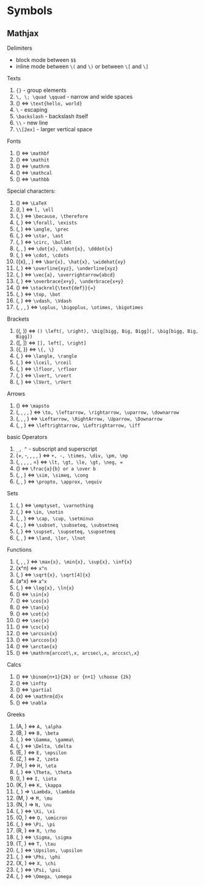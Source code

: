 # Symbols

## Mathjax

Delimiters

* block mode between `$$`
* inline mode between `\(` and `\)` or between `\[` and `\]`

Texts

1. `{}` - group elements
1. `\, \; \quad \qquad` - narrow and wide spaces
1. \(\text{hello, world}\) <=> `\text{hello, world}`
1. `\` - escaping
1. `\backslash` - backslash itself
1. `\\` - new line
1. `\\[2ex]` - larger vertical space

Fonts

1. \(\mathbf{boldface: abcdxyzABCDXYZ}\) <=> `\mathbf`
1. \(\mathit{italic: abcdxyzABCDXYZ}\) <=> `\mathit`
1. \(\mathrm{roman: abcdxyzABCDXYZ}\) <=> `\mathrm`
1. \(\mathcal{calligraphy: abcdxyzABCDXYZ}\) <=> `\mathcal`
1. \(\mathbb{blackboard bold: abcdxyzABCDXYZ}\) <=> `\mathbb`

Special characters:

1. \(\LaTeX\) <=> `\LaTeX`
1. \(l, \ell\) <=> `l, \ell`
1. \(\because, \therefore\) <=> `\because, \therefore`
1. \(\forall, \exists\) <=> `\forall, \exists`
1. \(\angle, \prec\) <=> `\angle, \prec`
1. \(\star, \ast\) <=> `\star, \ast`
1. \(\circ, \bullet\) <=> `\circ, \bullet`
1. \(\dot{x}, \ddot{x}, \dddot{x}\) <=> `\dot{x}, \ddot{x}, \dddot{x}`
1. \(\cdot, \cdots\) <=> `\cdot, \cdots`
1. \(\bar{x}, \hat{x}, \widehat{xy}\) <=> `\bar{x}, \hat{x}, \widehat{xy}`
1. \(\overline{xyz}, \underline{xyz}\) <=> `\overline{xyz}, \underline{xyz}`
1. \(\vec{a}, \overrightarrow{abcd}\) <=> `\vec{a}, \overrightarrow{abcd}`
1. \(\overbrace{x+y}, \underbrace{x+y}\) <=> `\overbrace{x+y}, \underbrace{x+y}`
1. \(\stackrel{\text{def}}{=}\) <=> `\stackrel{\text{def}}{=}`
1. \(\top, \bot\) <=> `\top, \bot`
1. \(\vdash, \Vdash\) <=> `\vdash, \Vdash`
1. \(\oplus, \bigoplus, \otimes, \bigotimes\) <=> `\oplus, \bigoplus, \otimes, \bigotimes`

Brackets

1. \((, )\) <=> `() \left(, \right), \big[bigg, Big, Bigg](, \big[bigg, Big, Bigg])`
1. \([, ]\) <=> `[], left[, \right]`
1. \(\{, \}\) <=> `\{, \}`
1. \(\langle, \rangle\) <=> `\langle, \rangle`
1. \(\lceil, \rceil\) <=> `\lceil, \rceil`
1. \(\lfloor, \rfloor\) <=> `\lfloor, \rfloor`
1. \(\lvert, \rvert\) <=> `\lvert, \rvert`
1. \(\lVert, \rVert\) <=> `\lVert, \rVert`

Arrows

1. \(\mapsto\) <=> `\mapsto`
1. \(\to, \leftarrow, \rightarrow, \uparrow, \downarrow\) <=> `\to, \leftarrow, \rightarrow, \uparrow, \downarrow`
1. \(\Leftarrow, \Rightarrow, \Uparrow, \Downarrow\) <=> `\Leftarrow, \RightArrow, \Uparrow, \Downarrow`
1. \(\leftrightarrow, \Leftrightarrow, \iff\) <=> `\leftrightarrow, \Leftrightarrow, \iff`

basic Operators

1. `_, ^` - subscript and superscript
1. \(+, -, \times, \div, \pm, \mp\) <=> `+, -, \times, \div, \pm, \mp`
1. \(\lt, \gt, \le, \ge, \neg, =\) <=> `\lt, \gt, \le, \gt, \neg, =`
1. \(\frac{a}{b}\) <=> `\frac{a}{b} or a \over b`
1. \(\sim, \simeq, \cong\) <=> `\sim, \simeq, \cong`
1. \(\propto, \approx, \equiv\) <=> `\propto, \approx, \equiv`

Sets

1. \(\emptyset, \varnothing\) <=> `\emptyset, \varnothing`
1. \(\in, \notin\) <=> `\in, \notin`
1. \(\cap, \cup, \setminus\) <=> `\cap, \cup, \setminus`
1. \(\subset, \subseteq, \subsetneq\) <=> `\subset, \subseteq, \subsetneq`
1. \(\supset \supseteq, \subsetneq\) <=> `\supset, \supseteq, \supsetneq`
1. \(\land, \lor, \lnot\) <=> `\land, \lor, \lnot`

Functions

1. \(\max{x}, \min{x}, \sup{x}, \inf{x}\) <=> `\max{x}, \min{x}, \sup{x}, \inf{x}`
1. \(x^n\) <=> `x^n`
1. \(\sqrt{x}, \sqrt[4]{x}\) <=> `\sqrt{x}, \sqrt[4]{x}`
1. \(a^x\) <=> `a^x`
1. \(\log{x}, \ln{x}\) <=> `\log{x}, \ln{x}`
1. \(\sin{x}\) <=> `\sin{x}`
1. \(\cos{x}\) <=> `\cos{x}`
1. \(\tan{x}\) <=> `\tan{x}`
1. \(\cot{x}\) <=> `\cot{x}`
1. \(\sec{x}\) <=> `\sec{x}`
1. \(\csc{x}\) <=> `\csc{x}`
1. \(\arcsin{x}\) <=> `\arcsin{x}`
1. \(\arccos{x}\) <=> `\arccos{x}`
1. \(\arctan{x}\) <=> `\arctan{x}`
1. \(\mathrm{arccot\,x, arcsec\,x, arccsc\,x}\) <=> `\mathrm{arccot\,x, arcsec\,x, arccsc\,x}`

Calcs

1. \(\binom{n+1}{2k}\) <=> `\binom{n+1}{2k} or {n+1} \choose {2k}`
1. \(\infty\) <=> `\infty`
1. \(\partial\) <=> `\partial`
1. \(\mathrm{d}x\) <=> `\mathrm{d}x`
1. \(\nabla\) <=> `\nabla`

Greeks

1. \(A, \alpha\) <=> `A, \alpha`
1. \(B, \beta\) <=> `B, \beta`
1. \(\Gamma, \gamma\) <=> `\Gamma, \gamma\`
1. \(\Delta, \delta\) <=> `\Delta, \delta`
1. \(E, \epsilon\) <=> `E, \epsilon`
1. \(Z, \zeta\) <=> `Z, \zeta`
1. \(H, \eta\) <=> `H, \eta`
1. \(\Theta, \theta\) <=> `\Theta, \theta`
1. \(I, \iota\) <=> `I, \iota`
1. \(K, \kappa\) <=> `K, \kappa`
1. \(\Lambda, \lambda\) => `\Lambda, \lambda`
1. \(M, \mu\) => `M, \mu`
1. \(N, \nu\) => `N, \nu`
1. \(\Xi, \xi\) <=> `\Xi, \xi`
1. \(O, \omicron\) <=> `O, \omicron`
1. \(\Pi, \pi\) <=> `\Pi, \pi`
1. \(R, \rho\) <=> `R, \rho`
1. \(\Sigma, \sigma\) <=> `\Sigma, \sigma`
1. \(T, \tau\) <=> `T, \tau`
1. \(\Upsilon, \upsilon\) <=> `\Upsilon, \upsilon`
1. \(\Phi, \phi\) <=> `\Phi, \phi`
1. \(X, \chi\) <=> `X, \chi`
1. \(\Psi, \psi\) <=> `\Psi, \psi`
1. \(\Omega, \omega\) <=> `\Omega, \omega`
